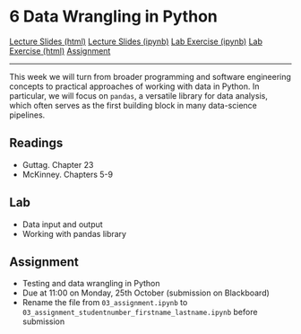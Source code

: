 # 6 Data Wrangling in Python

<div id="buttons">
<a class="btn btn-primary btn-lg" role="button" href="lectures/06_week.html">Lecture Slides (html)</a>
<a class="btn btn-secondary btn-lg" role="button" href="https://github.com/ASDS-TCD/POP77001_Computer_Programming_2021/blob/main/lectures/06_week.ipynb">Lecture Slides (ipynb)</a>
<a class="btn btn-success btn-lg" role="button" href="https://github.com/ASDS-TCD/POP77001_Computer_Programming_2021/blob/main/labs/06_week.ipynb">Lab Exercise (ipynb)</a>
<a class="btn btn-secondary btn-lg" role="button" href="labs/06_week.html">Lab Exercise (html)</a>
<a class="btn btn-danger btn-lg" role="button" href="https://github.com/ASDS-TCD/POP77001_Computer_Programming_2021/blob/main/assignments/03_assignment.ipynb">Assignment</a>
</div>
---

This week we will turn from broader programming and software engineering concepts to practical approaches of working with data in Python. In particular, we will focus on `pandas`, a versatile library for data analysis, which often serves as the first building block in many data-science pipelines.

## Readings

- Guttag. Chapter 23
- McKinney. Chapters 5-9

## Lab

- Data input and output
- Working with pandas library

## Assignment

- Testing and data wrangling in Python
- Due at 11:00 on Monday, 25th October (submission on Blackboard)
- Rename the file from `03_assignment.ipynb` to `03_assignment_studentnumber_firstname_lastname.ipynb` before submission
